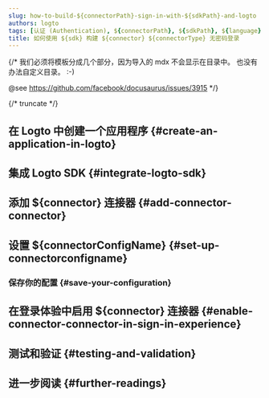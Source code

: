 ```yaml
---
slug: how-to-build-${connectorPath}-sign-in-with-${sdkPath}-and-logto
authors: logto
tags: [认证 (Authentication), ${connectorPath}, ${sdkPath}, ${language}, 无密码登录, 登录, 登录]
title: 如何使用 ${sdk} 构建 ${connector} ${connectorType} 无密码登录
---
```


{/*
  我们必须将模板分成几个部分，因为导入的 mdx 不会显示在目录中。
  也没有办法自定义目录。 :-)

  @see https://github.com/facebook/docusaurus/issues/3915
*/}



{/* truncate */}

<Intro connector={connector} sdk="${sdk}" link="${sdkOfficialLink}" />

## 在 Logto 中创建一个应用程序 \{#create-an-application-in-logto}

<CreateApplication type="${appType}" framework="${framework}" />

## 集成 Logto SDK \{#integrate-logto-sdk}

<IntegrateSdk />

## 添加 ${connector} 连接器 \{#add-connector-connector}

<AddPasswordlessConnector
  connector={connector}
  connectorType="${connectorType}"
  passwordlessSignUpIdentifier="${passwordlessSignUpIdentifier}"
/>

## 设置 ${connectorConfigName} \{#set-up-connectorconfigname}

<ConnectorGuide />

### 保存你的配置 \{#save-your-configuration}

<SaveYourConfiguration connector={connector} />

## 在登录体验中启用 ${connector} 连接器 \{#enable-connector-connector-in-sign-in-experience}

<EnablePasswordlessConnector
  connectorType="${connectorType}"
  passwordlessSignUpIdentifier="${passwordlessSignUpIdentifier}"
/>

## 测试和验证 \{#testing-and-validation}

<TestingAndValidation connector={connector} sdk="${sdk}" />

## 进一步阅读 \{#further-readings}

<FurtherReadings />